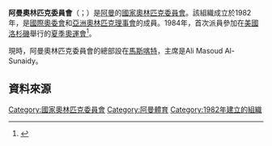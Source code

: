 {{Infobox National Olympic Committee
| title = 阿曼奧林匹克委員會
| logo = 
| 國家或地區 = OMA
| 國家或地區編碼 = OMA
| 成立日期 = 1982年
| 加入國際奧委會 = 1982年
| 所屬成員 = OCA
| 總部 = 阿曼[[馬斯喀特|馬斯喀特]]
| 會長 = Ali Masoud Al-Sunaidy
| 秘書長 =
| 網頁 = 
}}

'''阿曼奧林匹克委員會'''（{{lang-en|Oman Olympic Committee}}；{{lang-ar|اللجنة الأولمبية العمانية}}）是[[阿曼|阿曼]]的[[國家奧林匹克委員會|國家奧林匹克委員會]]。該組織成立於1982年，是[[國際奧委會|國際奧委會]]和[[亞洲奧林匹克理事會|亞洲奧林匹克理事會]]的成員。1984年，首次派員參加在[[美國|美國]][[洛杉磯|洛杉磯]]舉行的[[1984年夏季奧林匹克運動會|夏季奧運會]]<ref>{{Cite web |url=http://www.sports-reference.com/olympics/countries/OMA/ |title=Oman |access-date=2014-02-13 |archive-url=https://web.archive.org/web/20090220002627/http://www.sports-reference.com/olympics/countries/OMA/ |archive-date=2009-02-20 |dead-url=yes }}</ref>。

現時，阿曼奧林匹克委員會的總部設在[[馬斯喀特|馬斯喀特]]，主席是Ali Masoud Al-Sunaidy。

==資料來源==
{{reflist}}

{{OCA}}

[[Category:國家奧林匹克委員會|Category:國家奧林匹克委員會]]
[[Category:阿曼體育|Category:阿曼體育]]
[[Category:1982年建立的組織|Category:1982年建立的組織]]